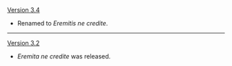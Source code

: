 {{Change History/Header}}
[[Version 3.4]]
* Renamed to ''Eremitis ne credite''.
----
[[Version 3.2]]
* ''Eremita ne credite'' was released.